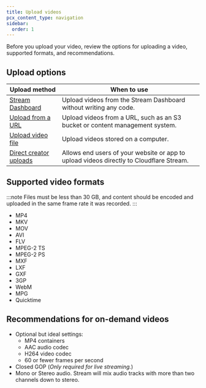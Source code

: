```yaml
---
title: Upload videos
pcx_content_type: navigation
sidebar:
  order: 1
---
```


Before you upload your video, review the options for uploading a video, supported formats, and recommendations.

## Upload options

| Upload method	| When to use |
|---------------|-------------|
|[Stream Dashboard](https://dash.cloudflare.com/?to=/:account/stream)| Upload videos from the Stream Dashboard without writing any code.
|[Upload from a URL](/stream/uploading-videos/upload-via-link/)| Upload videos from a URL, such as an S3 bucket or content management system.
|[Upload video file](/stream/uploading-videos/upload-video-file/)| Upload videos stored on a computer.
|[Direct creator uploads](/stream/uploading-videos/direct-creator-uploads/)| Allows end users of your website or app to upload videos directly to Cloudflare Stream.


## Supported video formats


:::note
Files must be less than 30 GB, and content should be encoded and uploaded in the same frame rate it was recorded.
:::

- MP4
- MKV
- MOV
- AVI
- FLV
- MPEG-2 TS
- MPEG-2 PS
- MXF
- LXF
- GXF
- 3GP
- WebM
- MPG
- Quicktime

## Recommendations for on-demand videos

- Optional but ideal settings:
  - MP4 containers
  - AAC audio codec
  - H264 video codec
  - 60 or fewer frames per second
- Closed GOP (_Only required for live streaming._)
- Mono or Stereo audio. Stream will mix audio tracks with more than two channels down to stereo.
